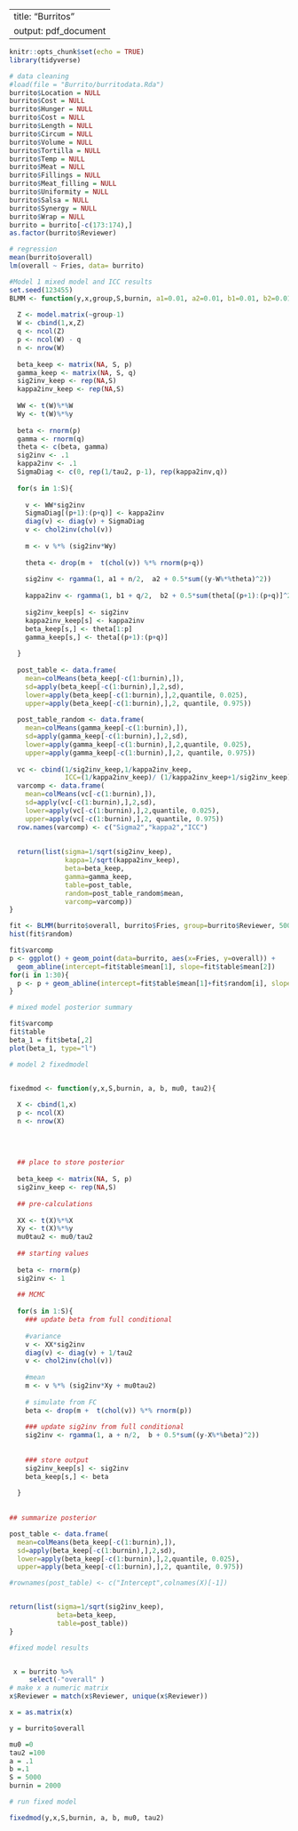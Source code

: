 
---
title: "Burritos"
output: pdf_document
---

```r
knitr::opts_chunk$set(echo = TRUE)
library(tidyverse)
```

```r
# data cleaning
#load(file = "Burrito/burritodata.Rda")
burrito$Location = NULL
burrito$Cost = NULL
burrito$Hunger = NULL
burrito$Cost = NULL
burrito$Length = NULL
burrito$Circum = NULL
burrito$Volume = NULL
burrito$Tortilla = NULL
burrito$Temp = NULL
burrito$Meat = NULL
burrito$Fillings = NULL
burrito$Meat_filling = NULL
burrito$Uniformity = NULL
burrito$Salsa = NULL
burrito$Synergy = NULL
burrito$Wrap = NULL
burrito = burrito[-c(173:174),]
as.factor(burrito$Reviewer)
```

```r
# regression
mean(burrito$overall)
lm(overall ~ Fries, data= burrito)
```

```r

#Model 1 mixed model and ICC results
set.seed(123455)
BLMM <- function(y,x,group,S,burnin, a1=0.01, a2=0.01, b1=0.01, b2=0.01, tau2=100){
  
  Z <- model.matrix(~group-1)
  W <- cbind(1,x,Z)
  q <- ncol(Z)
  p <- ncol(W) - q
  n <- nrow(W)
  
  beta_keep <- matrix(NA, S, p)
  gamma_keep <- matrix(NA, S, q)
  sig2inv_keep <- rep(NA,S)
  kappa2inv_keep <- rep(NA,S)
  
  WW <- t(W)%*%W
  Wy <- t(W)%*%y
  
  beta <- rnorm(p) 
  gamma <- rnorm(q) 
  theta <- c(beta, gamma)
  sig2inv <- .1
  kappa2inv <- .1
  SigmaDiag <- c(0, rep(1/tau2, p-1), rep(kappa2inv,q))
  
  for(s in 1:S){
    
    v <- WW*sig2inv 
    SigmaDiag[(p+1):(p+q)] <- kappa2inv
    diag(v) <- diag(v) + SigmaDiag
    v <- chol2inv(chol(v))
    
    m <- v %*% (sig2inv*Wy)
    
    theta <- drop(m +  t(chol(v)) %*% rnorm(p+q))
    
    sig2inv <- rgamma(1, a1 + n/2,  a2 + 0.5*sum((y-W%*%theta)^2))
    
    kappa2inv <- rgamma(1, b1 + q/2,  b2 + 0.5*sum(theta[(p+1):(p+q)]^2))
    
    sig2inv_keep[s] <- sig2inv
    kappa2inv_keep[s] <- kappa2inv
    beta_keep[s,] <- theta[1:p]
    gamma_keep[s,] <- theta[(p+1):(p+q)]
    
  }
  
  post_table <- data.frame(
    mean=colMeans(beta_keep[-c(1:burnin),]),
    sd=apply(beta_keep[-c(1:burnin),],2,sd),
    lower=apply(beta_keep[-c(1:burnin),],2,quantile, 0.025),
    upper=apply(beta_keep[-c(1:burnin),],2, quantile, 0.975))
  
  post_table_random <- data.frame(
    mean=colMeans(gamma_keep[-c(1:burnin),]),
    sd=apply(gamma_keep[-c(1:burnin),],2,sd),
    lower=apply(gamma_keep[-c(1:burnin),],2,quantile, 0.025),
    upper=apply(gamma_keep[-c(1:burnin),],2, quantile, 0.975))
  
  vc <- cbind(1/sig2inv_keep,1/kappa2inv_keep, 
              ICC=(1/kappa2inv_keep)/ (1/kappa2inv_keep+1/sig2inv_keep))
  varcomp <- data.frame(
    mean=colMeans(vc[-c(1:burnin),]),
    sd=apply(vc[-c(1:burnin),],2,sd),
    lower=apply(vc[-c(1:burnin),],2,quantile, 0.025),
    upper=apply(vc[-c(1:burnin),],2, quantile, 0.975))
  row.names(varcomp) <- c("Sigma2","kappa2","ICC")
 
  
  return(list(sigma=1/sqrt(sig2inv_keep),
              kappa=1/sqrt(kappa2inv_keep),
              beta=beta_keep, 
              gamma=gamma_keep, 
              table=post_table,
              random=post_table_random$mean,
              varcomp=varcomp))
}

fit <- BLMM(burrito$overall, burrito$Fries, group=burrito$Reviewer, 5000, 2000)
hist(fit$random)

fit$varcomp
p <- ggplot() + geom_point(data=burrito, aes(x=Fries, y=overall)) + 
  geom_abline(intercept=fit$table$mean[1], slope=fit$table$mean[2])
for(i in 1:30){
  p <- p + geom_abline(intercept=fit$table$mean[1]+fit$random[i], slope=fit$table$mean[2], color="blue")
}
```

```r
# mixed model posterior summary

fit$varcomp
fit$table
beta_1 = fit$beta[,2]
plot(beta_1, type="l")
```


```r

# model 2 fixedmodel


fixedmod <- function(y,x,S,burnin, a, b, mu0, tau2){
  
  X <- cbind(1,x)
  p <- ncol(X)
  n <- nrow(X)
  
  
  
  
  ## place to store posterior
  
  beta_keep <- matrix(NA, S, p)
  sig2inv_keep <- rep(NA,S)
  
  ## pre-calculations
  
  XX <- t(X)%*%X
  Xy <- t(X)%*%y
  mu0tau2 <- mu0/tau2
  
  ## starting values
  
  beta <- rnorm(p)
  sig2inv <- 1
  
  ## MCMC
  
  for(s in 1:S){
    ### update beta from full conditional
    
    #variance
    v <- XX*sig2inv 
    diag(v) <- diag(v) + 1/tau2
    v <- chol2inv(chol(v))
    
    #mean
    m <- v %*% (sig2inv*Xy + mu0tau2)
    
    # simulate from FC
    beta <- drop(m +  t(chol(v)) %*% rnorm(p))
    
    ### update sig2inv from full conditional
    sig2inv <- rgamma(1, a + n/2,  b + 0.5*sum((y-X%*%beta)^2))
    
    
    ### store output
    sig2inv_keep[s] <- sig2inv
    beta_keep[s,] <- beta
    
  }
  
  
## summarize posterior

post_table <- data.frame(
  mean=colMeans(beta_keep[-c(1:burnin),]),
  sd=apply(beta_keep[-c(1:burnin),],2,sd),
  lower=apply(beta_keep[-c(1:burnin),],2,quantile, 0.025),
  upper=apply(beta_keep[-c(1:burnin),],2, quantile, 0.975))

#rownames(post_table) <- c("Intercept",colnames(X)[-1])


return(list(sigma=1/sqrt(sig2inv_keep), 
            beta=beta_keep, 
            table=post_table))
}

```

```r
#fixed model results


 x = burrito %>%
     select(-"overall" )
# make x a numeric matrix
x$Reviewer = match(x$Reviewer, unique(x$Reviewer))

x = as.matrix(x)

y = burrito$overall

mu0 =0
tau2 =100
a = .1
b =.1
S = 5000
burnin = 2000 

# run fixed model

fixedmod(y,x,S,burnin, a, b, mu0, tau2)

```


